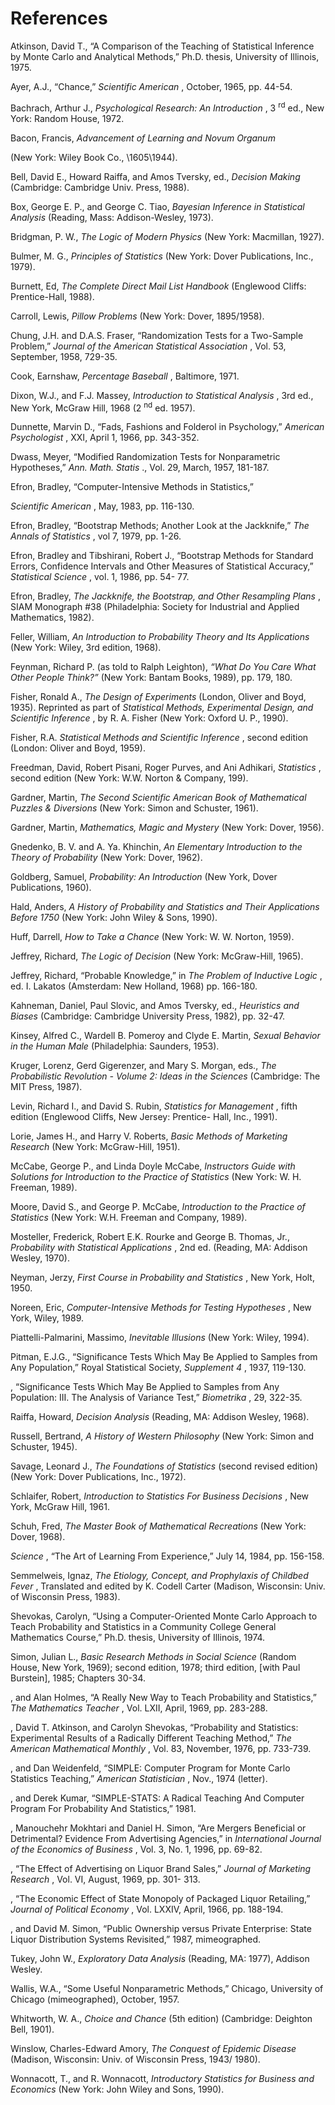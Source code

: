 References
==========

Atkinson, David T., "A Comparison of the Teaching of Statistical
Inference by Monte Carlo and Analytical Methods," Ph.D. thesis,
University of Illinois, 1975.

Ayer, A.J., "Chance," *Scientific American* , October, 1965, pp. 44-54.

Bachrach, Arthur J., *Psychological Research: An Introduction* , 3 ^rd^
ed., New York: Random House, 1972.

Bacon, Francis, *Advancement of Learning and Novum Organum*

(New York: Wiley Book Co., \\1605\\1944).

Bell, David E., Howard Raiffa, and Amos Tversky, ed., *Decision Making*
(Cambridge: Cambridge Univ. Press, 1988).

Box, George E. P., and George C. Tiao, *Bayesian Inference in
Statistical Analysis* (Reading, Mass: Addison-Wesley, 1973).

Bridgman, P. W., *The Logic of Modern Physics* (New York: Macmillan,
1927).

Bulmer, M. G., *Principles of Statistics* (New York: Dover Publications,
Inc., 1979).

Burnett, Ed, *The Complete Direct Mail List Handbook* (Englewood Cliffs:
Prentice-Hall, 1988).

Carroll, Lewis, *Pillow Problems* (New York: Dover, 1895/1958).

Chung, J.H. and D.A.S. Fraser, "Randomization Tests for a Two-Sample
Problem," *Journal of the American Statistical Association* , Vol. 53,
September, 1958, 729-35.

Cook, Earnshaw, *Percentage Baseball* , Baltimore, 1971.

Dixon, W.J., and F.J. Massey, *Introduction to Statistical Analysis* ,
3rd ed., New York, McGraw Hill, 1968 (2 ^nd^ ed. 1957).

Dunnette, Marvin D., "Fads, Fashions and Folderol in Psychology,"
*American Psychologist* , XXI, April 1, 1966, pp. 343-352.

Dwass, Meyer, "Modified Randomization Tests for Nonparametric
Hypotheses," *Ann. Math. Statis* ., Vol. 29, March, 1957, 181-187.

Efron, Bradley, "Computer-Intensive Methods in Statistics,"

*Scientific American* , May, 1983, pp. 116-130.

Efron, Bradley, "Bootstrap Methods; Another Look at the Jackknife," *The
Annals of Statistics* , vol 7, 1979, pp. 1-26.

Efron, Bradley and Tibshirani, Robert J., "Bootstrap Methods for
Standard Errors, Confidence Intervals and Other Measures of Statistical
Accuracy," *Statistical Science* , vol. 1, 1986, pp. 54- 77.

Efron, Bradley, *The Jackknife, the Bootstrap, and Other Resampling
Plans* , SIAM Monograph \#38 (Philadelphia: Society for Industrial and
Applied Mathematics, 1982).

Feller, William, *An Introduction to Probability Theory and Its
Applications* (New York: Wiley, 3rd edition, 1968).

Feynman, Richard P. (as told to Ralph Leighton), *"What Do You Care What
Other People Think?"* (New York: Bantam Books, 1989), pp. 179, 180.

Fisher, Ronald A., *The Design of Experiments* (London, Oliver and Boyd,
1935). Reprinted as part of *Statistical Methods, Experimental Design,
and Scientific Inference* , by R. A. Fisher (New York: Oxford U. P.,
1990).

Fisher, R.A. *Statistical Methods and Scientific Inference* , second
edition (London: Oliver and Boyd, 1959).

Freedman, David, Robert Pisani, Roger Purves, and Ani Adhikari,
*Statistics* , second edition (New York: W.W. Norton & Company, 199).

Gardner, Martin, *The Second Scientific American Book of Mathematical
Puzzles & Diversions* (New York: Simon and Schuster, 1961).

Gardner, Martin, *Mathematics, Magic and Mystery* (New York: Dover,
1956).

Gnedenko, B. V. and A. Ya. Khinchin, *An Elementary Introduction to the
Theory of Probability* (New York: Dover, 1962).

Goldberg, Samuel, *Probability: An Introduction* (New York, Dover
Publications, 1960).

Hald, Anders, *A History of Probability and Statistics and Their
Applications Before 1750* (New York: John Wiley & Sons, 1990).

Huff, Darrell, *How to Take a Chance* (New York: W. W. Norton, 1959).

Jeffrey, Richard, *The Logic of Decision* (New York: McGraw-Hill, 1965).

Jeffrey, Richard, "Probable Knowledge," in *The Problem of Inductive
Logic* , ed. I. Lakatos (Amsterdam: New Holland, 1968) pp. 166-180.

Kahneman, Daniel, Paul Slovic, and Amos Tversky, ed., *Heuristics and
Biases* (Cambridge: Cambridge University Press, 1982), pp. 32-47.

Kinsey, Alfred C., Wardell B. Pomeroy and Clyde E. Martin, *Sexual
Behavior in the Human Male* (Philadelphia: Saunders, 1953).

Kruger, Lorenz, Gerd Gigerenzer, and Mary S. Morgan, eds., *The
Probabilistic Revolution - Volume 2: Ideas in the Sciences* (Cambridge:
The MIT Press, 1987).

Levin, Richard I., and David S. Rubin, *Statistics for Management* ,
fifth edition (Englewood Cliffs, New Jersey: Prentice- Hall, Inc.,
1991).

Lorie, James H., and Harry V. Roberts, *Basic Methods of Marketing
Research* (New York: McGraw-Hill, 1951).

McCabe, George P., and Linda Doyle McCabe, *Instructors Guide with
Solutions for Introduction to the Practice of Statistics* (New York: W.
H. Freeman, 1989).

Moore, David S., and George P. McCabe, *Introduction to the Practice of
Statistics* (New York: W.H. Freeman and Company, 1989).

Mosteller, Frederick, Robert E.K. Rourke and George B. Thomas, Jr.,
*Probability with Statistical Applications* , 2nd ed. (Reading, MA:
Addison Wesley, 1970).

Neyman, Jerzy, *First Course in Probability and Statistics* , New York,
Holt, 1950.

Noreen, Eric, *Computer-Intensive Methods for Testing Hypotheses* , New
York, Wiley, 1989.

Piattelli-Palmarini, Massimo, *Inevitable Illusions* (New York: Wiley,
1994).

Pitman, E.J.G., "Significance Tests Which May Be Applied to Samples from
Any Population," Royal Statistical Society, *Supplement 4* , 1937,
119-130.

, "Significance Tests Which May Be Applied to Samples from Any
Population: III. The Analysis of Variance Test," *Biometrika* , 29,
322-35.

Raiffa, Howard, *Decision Analysis* (Reading, MA: Addison Wesley, 1968).

Russell, Bertrand, *A History of Western Philosophy* (New York: Simon
and Schuster, 1945).

Savage, Leonard J., *The Foundations of Statistics* (second revised
edition) (New York: Dover Publications, Inc., 1972).

Schlaifer, Robert, *Introduction to Statistics For Business Decisions* ,
New York, McGraw Hill, 1961.

Schuh, Fred, *The Master Book of Mathematical Recreations* (New York:
Dover, 1968).

*Science* , "The Art of Learning From Experience," July 14, 1984, pp.
156-158.

Semmelweis, Ignaz, *The Etiology, Concept, and Prophylaxis of Childbed
Fever* , Translated and edited by K. Codell Carter (Madison, Wisconsin:
Univ. of Wisconsin Press, 1983).

Shevokas, Carolyn, "Using a Computer-Oriented Monte Carlo Approach to
Teach Probability and Statistics in a Community College General
Mathematics Course," Ph.D. thesis, University of Illinois, 1974.

Simon, Julian L., *Basic Research Methods in Social Science* (Random
House, New York, 1969); second edition, 1978; third edition, \[with Paul
Burstein\], 1985; Chapters 30-34.

, and Alan Holmes, "A Really New Way to Teach Probability and
Statistics," *The Mathematics Teacher* , Vol. LXII, April, 1969, pp.
283-288.

, David T. Atkinson, and Carolyn Shevokas, "Probability and Statistics:
Experimental Results of a Radically Different Teaching Method," *The
American Mathematical Monthly* , Vol. 83, November, 1976, pp. 733-739.

, and Dan Weidenfeld, "SIMPLE: Computer Program for Monte Carlo
Statistics Teaching," *American Statistician* , Nov., 1974 (letter).

, and Derek Kumar, "SIMPLE-STATS: A Radical Teaching And Computer
Program For Probability And Statistics," 1981.

, Manouchehr Mokhtari and Daniel H. Simon, "Are Mergers Beneficial or
Detrimental? Evidence From Advertising Agencies," in *International
Journal of the Economics of Business* , Vol. 3, No. 1, 1996, pp. 69-82.

, "The Effect of Advertising on Liquor Brand Sales," *Journal of
Marketing Research* , Vol. VI, August, 1969, pp. 301- 313.

, "The Economic Effect of State Monopoly of Packaged Liquor Retailing,"
*Journal of Political Economy* , Vol. LXXIV, April, 1966, pp. 188-194.

, and David M. Simon, "Public Ownership versus Private Enterprise: State
Liquor Distribution Systems Revisited," 1987, mimeographed.

Tukey, John W., *Exploratory Data Analysis* (Reading, MA: 1977), Addison
Wesley.

Wallis, W.A., "Some Useful Nonparametric Methods," Chicago, University
of Chicago (mimeographed), October, 1957.

Whitworth, W. A., *Choice and Chance* (5th edition) (Cambridge: Deighton
Bell, 1901).

Winslow, Charles-Edward Amory, *The Conquest of Epidemic Disease*
(Madison, Wisconsin: Univ. of Wisconsin Press, 1943/ 1980).

Wonnacott, T., and R. Wonnacott, *Introductory Statistics for Business
and Economics* (New York: John Wiley and Sons, 1990).
